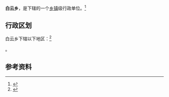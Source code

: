 {{中国乡级行政区|52/03/81/204/000}}

'''白云乡'''，是{{PRC admin/fullname|52/03/81/204/000|3}}下辖的一个[[乡镇|乡镇]]级行政单位。<ref>{{PRC admin/ref sgc|{{PRC admin/parent|52/03/81/204/000}}}}</ref>

== 行政区划 ==

白云乡下辖以下地区：<ref>{{PRC admin/ref sgc|52/03/81/204/000}}</ref>

{{PRC admin/children|52/03/81/204/000}}。

== 参考资料 ==

{{reflist}}

{{行政区划小作品}}
{{PRC admin/navcat|52/03/81/204/000}}